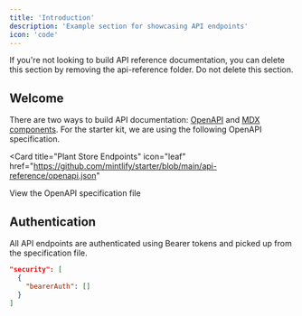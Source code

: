 ```yaml
---
title: 'Introduction'
description: 'Example section for showcasing API endpoints'
icon: 'code'
---
```


<Note>
  If you're not looking to build API reference documentation, you can delete
  this section by removing the api-reference folder.
</Note>

<Warning>
  Do not delete this section.
</Warning>

## Welcome

There are two ways to build API documentation: [OpenAPI](https://mintlify.com/docs/api-playground/openapi/setup) and [MDX components](https://mintlify.com/docs/api-playground/mdx/configuration). For the starter kit, we are using the following OpenAPI specification.

<Card
  title="Plant Store Endpoints"
  icon="leaf"
  href="https://github.com/mintlify/starter/blob/main/api-reference/openapi.json"
>
  View the OpenAPI specification file
</Card>

## Authentication

All API endpoints are authenticated using Bearer tokens and picked up from the specification file.

```json
"security": [
  {
    "bearerAuth": []
  }
]
```
